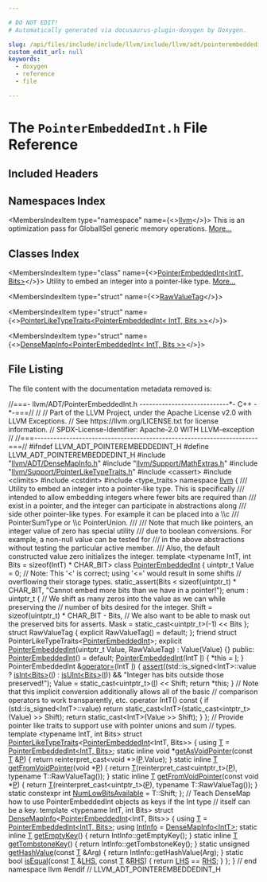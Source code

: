 ```yaml
---

# DO NOT EDIT!
# Automatically generated via docusaurus-plugin-doxygen by Doxygen.

slug: /api/files/include/include/llvm/include/llvm/adt/pointerembeddedint-h
custom_edit_url: null
keywords:
  - doxygen
  - reference
  - file

---
```





# The `PointerEmbeddedInt.h` File Reference

<DoxygenPage pluginConfig={pluginConfig}>



## Included Headers

<IncludesList>
<IncludesListItem
  filePath="llvm/ADT/DenseMapInfo.h"
  permalink="/docs/api/files/include/include/llvm/include/llvm/adt/densemapinfo-h"
  isLocal="true" />
<IncludesListItem
  filePath="llvm/Support/MathExtras.h"
  permalink="/docs/api/files/include/include/llvm/include/llvm/support/mathextras-h"
  isLocal="true" />
<IncludesListItem
  filePath="llvm/Support/PointerLikeTypeTraits.h"
  permalink="/docs/api/files/include/include/llvm/include/llvm/support/pointerliketypetraits-h"
  isLocal="true" />
<IncludesListItem
  filePath="cassert"
  permalink=""
  isLocal="false" />
<IncludesListItem
  filePath="climits"
  permalink=""
  isLocal="false" />
<IncludesListItem
  filePath="cstdint"
  permalink=""
  isLocal="false" />
<IncludesListItem
  filePath="type_traits"
  permalink=""
  isLocal="false" />
</IncludesList>

## Namespaces Index

<MembersIndex>

<MembersIndexItem
  type="namespace"
  name={<><a href="/docs/api/namespaces/llvm">llvm</a></>}>
This is an optimization pass for GlobalISel generic memory operations. <a href="/docs/api/namespaces/llvm/#details">More...</a>
</MembersIndexItem>

</MembersIndex>

## Classes Index

<MembersIndex>

<MembersIndexItem
  type="class"
  name={<><a href="/docs/api/classes/llvm/pointerembeddedint">PointerEmbeddedInt&lt;IntT, Bits&gt;</a></>}>
Utility to embed an integer into a pointer-like type. <a href="/docs/api/classes/llvm/pointerembeddedint/#details">More...</a>
</MembersIndexItem>

<MembersIndexItem
  type="struct"
  name={<><a href="/docs/api/structs/llvm/pointerembeddedint/rawvaluetag">RawValueTag</a></>}>
</MembersIndexItem>

<MembersIndexItem
  type="struct"
  name={<><a href="/docs/api/structs/llvm/pointerliketypetraits-1815c9a78f2d12e75277c3404e867e33">PointerLikeTypeTraits&lt;PointerEmbeddedInt&lt; IntT, Bits &gt;&gt;</a></>}>
</MembersIndexItem>

<MembersIndexItem
  type="struct"
  name={<><a href="/docs/api/structs/llvm/densemapinfo-1815c9a78f2d12e75277c3404e867e33">DenseMapInfo&lt;PointerEmbeddedInt&lt; IntT, Bits &gt;&gt;</a></>}>
</MembersIndexItem>

</MembersIndex>


## File Listing

The file content with the documentation metadata removed is:

<ProgramListing>

<Link id="l00001" /><CodeLine lineNumber="1"><span class="doxyHighlightComment">//===- llvm/ADT/PointerEmbeddedInt.h ----------------------------&#42;- C++ -&#42;-===//</span></CodeLine>
<Link id="l00002" /><CodeLine lineNumber="2"><span class="doxyHighlightComment">//</span></CodeLine>
<Link id="l00003" /><CodeLine lineNumber="3"><span class="doxyHighlightComment">// Part of the LLVM Project, under the Apache License v2.0 with LLVM Exceptions.</span></CodeLine>
<Link id="l00004" /><CodeLine lineNumber="4"><span class="doxyHighlightComment">// See https://llvm.org/LICENSE.txt for license information.</span></CodeLine>
<Link id="l00005" /><CodeLine lineNumber="5"><span class="doxyHighlightComment">// SPDX-License-Identifier: Apache-2.0 WITH LLVM-exception</span></CodeLine>
<Link id="l00006" /><CodeLine lineNumber="6"><span class="doxyHighlightComment">//</span></CodeLine>
<Link id="l00007" /><CodeLine lineNumber="7"><span class="doxyHighlightComment">//===----------------------------------------------------------------------===//</span></CodeLine>
<Link id="l00008" /><CodeLine lineNumber="8"></CodeLine>
<Link id="l00009" /><CodeLine lineNumber="9"><span class="doxyHighlightPreprocessor">#ifndef LLVM&#95;ADT&#95;POINTEREMBEDDEDINT&#95;H</span></CodeLine>
<Link id="l00010" /><CodeLine lineNumber="10"><span class="doxyHighlightPreprocessor">#define LLVM&#95;ADT&#95;POINTEREMBEDDEDINT&#95;H</span></CodeLine>
<Link id="l00011" /><CodeLine lineNumber="11"></CodeLine>
<Link id="l00012" /><CodeLine lineNumber="12"><span class="doxyHighlightPreprocessor">#include &quot;<a href="/docs/api/files/include/include/llvm/include/llvm/adt/densemapinfo-h">llvm/ADT/DenseMapInfo.h</a>&quot;</span></CodeLine>
<Link id="l00013" /><CodeLine lineNumber="13"><span class="doxyHighlightPreprocessor">#include &quot;<a href="/docs/api/files/include/include/llvm/include/llvm/support/mathextras-h">llvm/Support/MathExtras.h</a>&quot;</span></CodeLine>
<Link id="l00014" /><CodeLine lineNumber="14"><span class="doxyHighlightPreprocessor">#include &quot;<a href="/docs/api/files/include/include/llvm/include/llvm/support/pointerliketypetraits-h">llvm/Support/PointerLikeTypeTraits.h</a>&quot;</span></CodeLine>
<Link id="l00015" /><CodeLine lineNumber="15"><span class="doxyHighlightPreprocessor">#include &lt;cassert&gt;</span></CodeLine>
<Link id="l00016" /><CodeLine lineNumber="16"><span class="doxyHighlightPreprocessor">#include &lt;climits&gt;</span></CodeLine>
<Link id="l00017" /><CodeLine lineNumber="17"><span class="doxyHighlightPreprocessor">#include &lt;cstdint&gt;</span></CodeLine>
<Link id="l00018" /><CodeLine lineNumber="18"><span class="doxyHighlightPreprocessor">#include &lt;type&#95;traits&gt;</span></CodeLine>
<Link id="l00019" /><CodeLine lineNumber="19"></CodeLine>
<Link id="l00020" /><CodeLine lineNumber="20"><span class="doxyHighlightKeyword">namespace </span><span class="doxyHighlight"><a href="/docs/api/namespaces/llvm">llvm</a> &#123;</span></CodeLine>
<Link id="l00021" /><CodeLine lineNumber="21"></CodeLine>
<Link id="l00022" /><CodeLine lineNumber="22"><span class="doxyHighlightComment">/// Utility to embed an integer into a pointer-like type. This is specifically</span></CodeLine>
<Link id="l00023" /><CodeLine lineNumber="23"><span class="doxyHighlightComment">/// intended to allow embedding integers where fewer bits are required than</span></CodeLine>
<Link id="l00024" /><CodeLine lineNumber="24"><span class="doxyHighlightComment">/// exist in a pointer, and the integer can participate in abstractions along</span></CodeLine>
<Link id="l00025" /><CodeLine lineNumber="25"><span class="doxyHighlightComment">/// side other pointer-like types. For example it can be placed into a \\c</span></CodeLine>
<Link id="l00026" /><CodeLine lineNumber="26"><span class="doxyHighlightComment">/// PointerSumType or \\c PointerUnion.</span></CodeLine>
<Link id="l00027" /><CodeLine lineNumber="27"><span class="doxyHighlightComment">///</span></CodeLine>
<Link id="l00028" /><CodeLine lineNumber="28"><span class="doxyHighlightComment">/// Note that much like pointers, an integer value of zero has special utility</span></CodeLine>
<Link id="l00029" /><CodeLine lineNumber="29"><span class="doxyHighlightComment">/// due to boolean conversions. For example, a non-null value can be tested for</span></CodeLine>
<Link id="l00030" /><CodeLine lineNumber="30"><span class="doxyHighlightComment">/// in the above abstractions without testing the particular active member.</span></CodeLine>
<Link id="l00031" /><CodeLine lineNumber="31"><span class="doxyHighlightComment">/// Also, the default constructed value zero initializes the integer.</span></CodeLine>
<Link id="l00032" /><CodeLine lineNumber="32"><span class="doxyHighlightKeyword">template</span><span class="doxyHighlight"> &lt;</span><span class="doxyHighlightKeyword">typename</span><span class="doxyHighlight"> IntT, </span><span class="doxyHighlightKeywordType">int</span><span class="doxyHighlight"> Bits = sizeof(IntT) &#42; CHAR&#95;BIT&gt;</span></CodeLine>
<Link id="l00033" /><CodeLine lineNumber="33" lineLink="/docs/api/classes/llvm/pointerembeddedint"><span class="doxyHighlightKeyword">class </span><span class="doxyHighlight"><a href="/docs/api/classes/llvm/pointerembeddedint/#ad6fb45970333ed1021fa68939785950d">PointerEmbeddedInt</a> &#123;</span></CodeLine>
<Link id="l00034" /><CodeLine lineNumber="34"><span class="doxyHighlight">  uintptr&#95;t Value = 0;</span></CodeLine>
<Link id="l00035" /><CodeLine lineNumber="35"></CodeLine>
<Link id="l00036" /><CodeLine lineNumber="36"><span class="doxyHighlight">  </span><span class="doxyHighlightComment">// Note: This &#39;&lt;&#39; is correct; using &#39;&lt;=&#39; would result in some shifts</span></CodeLine>
<Link id="l00037" /><CodeLine lineNumber="37"><span class="doxyHighlight">  </span><span class="doxyHighlightComment">// overflowing their storage types.</span></CodeLine>
<Link id="l00038" /><CodeLine lineNumber="38" lineLink="/docs/api/classes/llvm/pointerembeddedint/#a4d120b8037d5e9933d98ff076edab2d8"><span class="doxyHighlight">  </span><span class="doxyHighlightKeyword">static&#95;assert</span><span class="doxyHighlight">(Bits &lt; </span><span class="doxyHighlightKeyword">sizeof</span><span class="doxyHighlight">(uintptr&#95;t) &#42; CHAR&#95;BIT,</span></CodeLine>
<Link id="l00039" /><CodeLine lineNumber="39"><span class="doxyHighlight">                </span><span class="doxyHighlightStringLiteral">&quot;Cannot embed more bits than we have in a pointer!&quot;</span><span class="doxyHighlight">);</span></CodeLine>
<Link id="l00040" /><CodeLine lineNumber="40"></CodeLine>
<Link id="l00041" /><CodeLine lineNumber="41"><span class="doxyHighlight">  enum : uintptr&#95;t &#123;</span></CodeLine>
<Link id="l00042" /><CodeLine lineNumber="42"><span class="doxyHighlight">    </span><span class="doxyHighlightComment">// We shift as many zeros into the value as we can while preserving the</span></CodeLine>
<Link id="l00043" /><CodeLine lineNumber="43"><span class="doxyHighlight">    </span><span class="doxyHighlightComment">// number of bits desired for the integer.</span></CodeLine>
<Link id="l00044" /><CodeLine lineNumber="44"><span class="doxyHighlight">    Shift = </span><span class="doxyHighlightKeyword">sizeof</span><span class="doxyHighlight">(uintptr&#95;t) &#42; CHAR&#95;BIT - Bits,</span></CodeLine>
<Link id="l00045" /><CodeLine lineNumber="45"></CodeLine>
<Link id="l00046" /><CodeLine lineNumber="46"><span class="doxyHighlight">    </span><span class="doxyHighlightComment">// We also want to be able to mask out the preserved bits for asserts.</span></CodeLine>
<Link id="l00047" /><CodeLine lineNumber="47"><span class="doxyHighlight">    Mask = </span><span class="doxyHighlightKeyword">static&#95;cast&lt;</span><span class="doxyHighlight">uintptr&#95;t</span><span class="doxyHighlightKeyword">&gt;</span><span class="doxyHighlight">(-1) &lt;&lt; Bits</span></CodeLine>
<Link id="l00048" /><CodeLine lineNumber="48"><span class="doxyHighlight">  &#125;;</span></CodeLine>
<Link id="l00049" /><CodeLine lineNumber="49"></CodeLine>
<Link id="l00050" /><CodeLine lineNumber="50"><span class="doxyHighlight">  </span><span class="doxyHighlightKeyword">struct </span><span class="doxyHighlight">RawValueTag &#123;</span></CodeLine>
<Link id="l00051" /><CodeLine lineNumber="51"><span class="doxyHighlight">    </span><span class="doxyHighlightKeyword">explicit</span><span class="doxyHighlight"> RawValueTag() = </span><span class="doxyHighlightKeywordFlow">default</span><span class="doxyHighlight">;</span></CodeLine>
<Link id="l00052" /><CodeLine lineNumber="52"><span class="doxyHighlight">  &#125;;</span></CodeLine>
<Link id="l00053" /><CodeLine lineNumber="53"></CodeLine>
<Link id="l00054" /><CodeLine lineNumber="54"><span class="doxyHighlight">  </span><span class="doxyHighlightKeyword">friend</span><span class="doxyHighlight"> </span><span class="doxyHighlightKeyword">struct </span><span class="doxyHighlight">PointerLikeTypeTraits&lt;<a href="/docs/api/classes/llvm/pointerembeddedint/#ad6fb45970333ed1021fa68939785950d">PointerEmbeddedInt</a>&gt;;</span></CodeLine>
<Link id="l00055" /><CodeLine lineNumber="55"></CodeLine>
<Link id="l00056" /><CodeLine lineNumber="56"><span class="doxyHighlight">  </span><span class="doxyHighlightKeyword">explicit</span><span class="doxyHighlight"> <a href="/docs/api/classes/llvm/pointerembeddedint/#ad6fb45970333ed1021fa68939785950d">PointerEmbeddedInt</a>(uintptr&#95;t Value, RawValueTag) : Value(Value) &#123;&#125;</span></CodeLine>
<Link id="l00057" /><CodeLine lineNumber="57"></CodeLine>
<Link id="l00058" /><CodeLine lineNumber="58"><span class="doxyHighlightKeyword">public</span><span class="doxyHighlight">:</span></CodeLine>
<Link id="l00059" /><CodeLine lineNumber="59" lineLink="/docs/api/classes/llvm/pointerembeddedint/#ad6fb45970333ed1021fa68939785950d"><span class="doxyHighlight">  <a href="/docs/api/classes/llvm/pointerembeddedint/#ad6fb45970333ed1021fa68939785950d">PointerEmbeddedInt</a>() = </span><span class="doxyHighlightKeywordFlow">default</span><span class="doxyHighlight">;</span></CodeLine>
<Link id="l00060" /><CodeLine lineNumber="60"></CodeLine>
<Link id="l00061" /><CodeLine lineNumber="61" lineLink="/docs/api/classes/llvm/pointerembeddedint/#a897914de7b876537cdad68a213aef272"><span class="doxyHighlight">  <a href="/docs/api/classes/llvm/pointerembeddedint/#a897914de7b876537cdad68a213aef272">PointerEmbeddedInt</a>(IntT <a href="/docs/api/files/lib/lib/support/md5-cpp/#ac0eafdc9ee161b71e7af98af736952fd">I</a>) &#123; &#42;</span><span class="doxyHighlightKeyword">this</span><span class="doxyHighlight"> = <a href="/docs/api/files/lib/lib/support/md5-cpp/#ac0eafdc9ee161b71e7af98af736952fd">I</a>; &#125;</span></CodeLine>
<Link id="l00062" /><CodeLine lineNumber="62"></CodeLine>
<Link id="l00063" /><CodeLine lineNumber="63" lineLink="/docs/api/classes/llvm/pointerembeddedint/#a797102cb5f5a1af8d001c5271068bde9"><span class="doxyHighlight">  PointerEmbeddedInt &amp;<a href="/docs/api/classes/llvm/pointerembeddedint/#a797102cb5f5a1af8d001c5271068bde9">operator=</a>(IntT <a href="/docs/api/files/lib/lib/support/md5-cpp/#ac0eafdc9ee161b71e7af98af736952fd">I</a>) &#123;</span></CodeLine>
<Link id="l00064" /><CodeLine lineNumber="64"><span class="doxyHighlight">    <a href="/docs/api/files/lib/lib/target/lib/target/amdgpu/silowercontrolflow-cpp/#a4868c5d81c5ccc98c47aeab6244346a0">assert</a>((std::is&#95;signed&lt;IntT&gt;::value ? <a href="/docs/api/namespaces/llvm/#a1a1e51a5952c3afa00875df90e7ae6f8">isInt&lt;Bits&gt;</a>(<a href="/docs/api/files/lib/lib/support/md5-cpp/#ac0eafdc9ee161b71e7af98af736952fd">I</a>) : <a href="/docs/api/namespaces/llvm/#a87e65296f2a6d9570117a852af342764">isUInt&lt;Bits&gt;</a>(<a href="/docs/api/files/lib/lib/support/md5-cpp/#ac0eafdc9ee161b71e7af98af736952fd">I</a>)) &amp;&amp;</span></CodeLine>
<Link id="l00065" /><CodeLine lineNumber="65"><span class="doxyHighlight">           </span><span class="doxyHighlightStringLiteral">&quot;Integer has bits outside those preserved!&quot;</span><span class="doxyHighlight">);</span></CodeLine>
<Link id="l00066" /><CodeLine lineNumber="66"><span class="doxyHighlight">    Value = </span><span class="doxyHighlightKeyword">static&#95;cast&lt;</span><span class="doxyHighlight">uintptr&#95;t</span><span class="doxyHighlightKeyword">&gt;</span><span class="doxyHighlight">(<a href="/docs/api/files/lib/lib/support/md5-cpp/#ac0eafdc9ee161b71e7af98af736952fd">I</a>) &lt;&lt; Shift;</span></CodeLine>
<Link id="l00067" /><CodeLine lineNumber="67"><span class="doxyHighlight">    </span><span class="doxyHighlightKeywordFlow">return</span><span class="doxyHighlight"> &#42;</span><span class="doxyHighlightKeyword">this</span><span class="doxyHighlight">;</span></CodeLine>
<Link id="l00068" /><CodeLine lineNumber="68"><span class="doxyHighlight">  &#125;</span></CodeLine>
<Link id="l00069" /><CodeLine lineNumber="69"></CodeLine>
<Link id="l00070" /><CodeLine lineNumber="70"><span class="doxyHighlight">  </span><span class="doxyHighlightComment">// Note that this implicit conversion additionally allows all of the basic</span></CodeLine>
<Link id="l00071" /><CodeLine lineNumber="71"><span class="doxyHighlight">  </span><span class="doxyHighlightComment">// comparison operators to work transparently, etc.</span></CodeLine>
<Link id="l00072" /><CodeLine lineNumber="72" lineLink="/docs/api/classes/llvm/pointerembeddedint/#ab7a40cca67f87adef44bac2e8af94428"><span class="doxyHighlight">  </span><span class="doxyHighlightKeyword">operator</span><span class="doxyHighlight"> IntT()</span><span class="doxyHighlightKeyword"> const </span><span class="doxyHighlight">&#123;</span></CodeLine>
<Link id="l00073" /><CodeLine lineNumber="73"><span class="doxyHighlight">    </span><span class="doxyHighlightKeywordFlow">if</span><span class="doxyHighlight"> (std::is&#95;signed&lt;IntT&gt;::value)</span></CodeLine>
<Link id="l00074" /><CodeLine lineNumber="74"><span class="doxyHighlight">      </span><span class="doxyHighlightKeywordFlow">return</span><span class="doxyHighlight"> </span><span class="doxyHighlightKeyword">static&#95;cast&lt;</span><span class="doxyHighlight">IntT</span><span class="doxyHighlightKeyword">&gt;</span><span class="doxyHighlight">(</span><span class="doxyHighlightKeyword">static&#95;cast&lt;</span><span class="doxyHighlight">intptr&#95;t</span><span class="doxyHighlightKeyword">&gt;</span><span class="doxyHighlight">(Value) &gt;&gt; Shift);</span></CodeLine>
<Link id="l00075" /><CodeLine lineNumber="75"><span class="doxyHighlight">    </span><span class="doxyHighlightKeywordFlow">return</span><span class="doxyHighlight"> </span><span class="doxyHighlightKeyword">static&#95;cast&lt;</span><span class="doxyHighlight">IntT</span><span class="doxyHighlightKeyword">&gt;</span><span class="doxyHighlight">(Value &gt;&gt; Shift);</span></CodeLine>
<Link id="l00076" /><CodeLine lineNumber="76"><span class="doxyHighlight">  &#125;</span></CodeLine>
<Link id="l00077" /><CodeLine lineNumber="77"><span class="doxyHighlight">&#125;;</span></CodeLine>
<Link id="l00078" /><CodeLine lineNumber="78"></CodeLine>
<Link id="l00079" /><CodeLine lineNumber="79"><span class="doxyHighlightComment">// Provide pointer like traits to support use with pointer unions and sum</span></CodeLine>
<Link id="l00080" /><CodeLine lineNumber="80"><span class="doxyHighlightComment">// types.</span></CodeLine>
<Link id="l00081" /><CodeLine lineNumber="81"><span class="doxyHighlightKeyword">template</span><span class="doxyHighlight"> &lt;</span><span class="doxyHighlightKeyword">typename</span><span class="doxyHighlight"> IntT, </span><span class="doxyHighlightKeywordType">int</span><span class="doxyHighlight"> Bits&gt;</span></CodeLine>
<Link id="l00082" /><CodeLine lineNumber="82" lineLink="/docs/api/structs/llvm/pointerliketypetraits-1815c9a78f2d12e75277c3404e867e33"><span class="doxyHighlightKeyword">struct </span><span class="doxyHighlight"><a href="/docs/api/structs/llvm/pointerliketypetraits">PointerLikeTypeTraits</a>&lt;<a href="/docs/api/classes/llvm/pointerembeddedint">PointerEmbeddedInt</a>&lt;IntT, Bits&gt;&gt; &#123;</span></CodeLine>
<Link id="l00083" /><CodeLine lineNumber="83" lineLink="/docs/api/structs/llvm/pointerliketypetraits-1815c9a78f2d12e75277c3404e867e33/#a4214a350e7e1d29326062d6954617814"><span class="doxyHighlight">  </span><span class="doxyHighlightKeyword">using </span><span class="doxyHighlight"><a href="/docs/api/structs/llvm/pointerliketypetraits-1815c9a78f2d12e75277c3404e867e33/#a4214a350e7e1d29326062d6954617814">T</a> = <a href="/docs/api/classes/llvm/pointerembeddedint">PointerEmbeddedInt&lt;IntT, Bits&gt;</a>;</span></CodeLine>
<Link id="l00084" /><CodeLine lineNumber="84"></CodeLine>
<Link id="l00085" /><CodeLine lineNumber="85" lineLink="/docs/api/structs/llvm/pointerliketypetraits-1815c9a78f2d12e75277c3404e867e33/#aa260c9d0299bbdc4497cc1ef9401708a"><span class="doxyHighlight">  </span><span class="doxyHighlightKeyword">static</span><span class="doxyHighlight"> </span><span class="doxyHighlightKeyword">inline</span><span class="doxyHighlight"> </span><span class="doxyHighlightKeywordType">void</span><span class="doxyHighlight"> &#42;<a href="/docs/api/structs/llvm/pointerliketypetraits-1815c9a78f2d12e75277c3404e867e33/#aa260c9d0299bbdc4497cc1ef9401708a">getAsVoidPointer</a>(</span><span class="doxyHighlightKeyword">const</span><span class="doxyHighlight"> <a href="/docs/api/structs/llvm/pointerliketypetraits-1815c9a78f2d12e75277c3404e867e33/#a4214a350e7e1d29326062d6954617814">T</a> &amp;<a href="/docs/api/files/lib/lib/option/option-cpp/#a04665169063c8ca1f2ea96c27fc7c2b2">P</a>) &#123;</span></CodeLine>
<Link id="l00086" /><CodeLine lineNumber="86"><span class="doxyHighlight">    </span><span class="doxyHighlightKeywordFlow">return</span><span class="doxyHighlight"> </span><span class="doxyHighlightKeyword">reinterpret&#95;cast&lt;</span><span class="doxyHighlightKeywordType">void</span><span class="doxyHighlight"> &#42;</span><span class="doxyHighlightKeyword">&gt;</span><span class="doxyHighlight">(<a href="/docs/api/files/lib/lib/option/option-cpp/#a04665169063c8ca1f2ea96c27fc7c2b2">P</a>.Value);</span></CodeLine>
<Link id="l00087" /><CodeLine lineNumber="87"><span class="doxyHighlight">  &#125;</span></CodeLine>
<Link id="l00088" /><CodeLine lineNumber="88"></CodeLine>
<Link id="l00089" /><CodeLine lineNumber="89" lineLink="/docs/api/structs/llvm/pointerliketypetraits-1815c9a78f2d12e75277c3404e867e33/#ac75458311816724d8d6e61ad7e111939"><span class="doxyHighlight">  </span><span class="doxyHighlightKeyword">static</span><span class="doxyHighlight"> </span><span class="doxyHighlightKeyword">inline</span><span class="doxyHighlight"> <a href="/docs/api/structs/llvm/pointerliketypetraits-1815c9a78f2d12e75277c3404e867e33/#a4214a350e7e1d29326062d6954617814">T</a> <a href="/docs/api/structs/llvm/pointerliketypetraits-1815c9a78f2d12e75277c3404e867e33/#ac75458311816724d8d6e61ad7e111939">getFromVoidPointer</a>(</span><span class="doxyHighlightKeywordType">void</span><span class="doxyHighlight"> &#42;<a href="/docs/api/files/lib/lib/option/option-cpp/#a04665169063c8ca1f2ea96c27fc7c2b2">P</a>) &#123;</span></CodeLine>
<Link id="l00090" /><CodeLine lineNumber="90"><span class="doxyHighlight">    </span><span class="doxyHighlightKeywordFlow">return</span><span class="doxyHighlight"> <a href="/docs/api/files/lib/lib/target/lib/target/mips/mips16isellowering-cpp/#a0acb682b8260ab1c60b918599864e2e5">T</a>(</span><span class="doxyHighlightKeyword">reinterpret&#95;cast&lt;</span><span class="doxyHighlight">uintptr&#95;t</span><span class="doxyHighlightKeyword">&gt;</span><span class="doxyHighlight">(<a href="/docs/api/files/lib/lib/option/option-cpp/#a04665169063c8ca1f2ea96c27fc7c2b2">P</a>), </span><span class="doxyHighlightKeyword">typename</span><span class="doxyHighlight"> T::RawValueTag());</span></CodeLine>
<Link id="l00091" /><CodeLine lineNumber="91"><span class="doxyHighlight">  &#125;</span></CodeLine>
<Link id="l00092" /><CodeLine lineNumber="92"></CodeLine>
<Link id="l00093" /><CodeLine lineNumber="93" lineLink="/docs/api/structs/llvm/pointerliketypetraits-1815c9a78f2d12e75277c3404e867e33/#a2910be30c7def7e9c087d42c07309441"><span class="doxyHighlight">  </span><span class="doxyHighlightKeyword">static</span><span class="doxyHighlight"> </span><span class="doxyHighlightKeyword">inline</span><span class="doxyHighlight"> <a href="/docs/api/structs/llvm/pointerliketypetraits-1815c9a78f2d12e75277c3404e867e33/#a4214a350e7e1d29326062d6954617814">T</a> <a href="/docs/api/structs/llvm/pointerliketypetraits-1815c9a78f2d12e75277c3404e867e33/#a2910be30c7def7e9c087d42c07309441">getFromVoidPointer</a>(</span><span class="doxyHighlightKeyword">const</span><span class="doxyHighlight"> </span><span class="doxyHighlightKeywordType">void</span><span class="doxyHighlight"> &#42;<a href="/docs/api/files/lib/lib/option/option-cpp/#a04665169063c8ca1f2ea96c27fc7c2b2">P</a>) &#123;</span></CodeLine>
<Link id="l00094" /><CodeLine lineNumber="94"><span class="doxyHighlight">    </span><span class="doxyHighlightKeywordFlow">return</span><span class="doxyHighlight"> <a href="/docs/api/files/lib/lib/target/lib/target/mips/mips16isellowering-cpp/#a0acb682b8260ab1c60b918599864e2e5">T</a>(</span><span class="doxyHighlightKeyword">reinterpret&#95;cast&lt;</span><span class="doxyHighlight">uintptr&#95;t</span><span class="doxyHighlightKeyword">&gt;</span><span class="doxyHighlight">(<a href="/docs/api/files/lib/lib/option/option-cpp/#a04665169063c8ca1f2ea96c27fc7c2b2">P</a>), </span><span class="doxyHighlightKeyword">typename</span><span class="doxyHighlight"> T::RawValueTag());</span></CodeLine>
<Link id="l00095" /><CodeLine lineNumber="95"><span class="doxyHighlight">  &#125;</span></CodeLine>
<Link id="l00096" /><CodeLine lineNumber="96"></CodeLine>
<Link id="l00097" /><CodeLine lineNumber="97" lineLink="/docs/api/structs/llvm/pointerliketypetraits-1815c9a78f2d12e75277c3404e867e33/#ac87a2ec1b7600cb064d171b58c0c0680"><span class="doxyHighlight">  </span><span class="doxyHighlightKeyword">static</span><span class="doxyHighlight"> </span><span class="doxyHighlightKeyword">constexpr</span><span class="doxyHighlight"> </span><span class="doxyHighlightKeywordType">int</span><span class="doxyHighlight"> <a href="/docs/api/structs/llvm/pointerliketypetraits-1815c9a78f2d12e75277c3404e867e33/#ac87a2ec1b7600cb064d171b58c0c0680">NumLowBitsAvailable</a> = T::Shift;</span></CodeLine>
<Link id="l00098" /><CodeLine lineNumber="98"><span class="doxyHighlight">&#125;;</span></CodeLine>
<Link id="l00099" /><CodeLine lineNumber="99"></CodeLine>
<Link id="l00100" /><CodeLine lineNumber="100"><span class="doxyHighlightComment">// Teach DenseMap how to use PointerEmbeddedInt objects as keys if the Int type</span></CodeLine>
<Link id="l00101" /><CodeLine lineNumber="101"><span class="doxyHighlightComment">// itself can be a key.</span></CodeLine>
<Link id="l00102" /><CodeLine lineNumber="102"><span class="doxyHighlightKeyword">template</span><span class="doxyHighlight"> &lt;</span><span class="doxyHighlightKeyword">typename</span><span class="doxyHighlight"> IntT, </span><span class="doxyHighlightKeywordType">int</span><span class="doxyHighlight"> Bits&gt;</span></CodeLine>
<Link id="l00103" /><CodeLine lineNumber="103" lineLink="/docs/api/structs/llvm/densemapinfo-1815c9a78f2d12e75277c3404e867e33"><span class="doxyHighlightKeyword">struct </span><span class="doxyHighlight"><a href="/docs/api/structs/llvm/densemapinfo">DenseMapInfo</a>&lt;<a href="/docs/api/classes/llvm/pointerembeddedint">PointerEmbeddedInt</a>&lt;IntT, Bits&gt;&gt; &#123;</span></CodeLine>
<Link id="l00104" /><CodeLine lineNumber="104" lineLink="/docs/api/structs/llvm/densemapinfo-1815c9a78f2d12e75277c3404e867e33/#a79766bbfac74ec1815414828624acf83"><span class="doxyHighlight">  </span><span class="doxyHighlightKeyword">using </span><span class="doxyHighlight"><a href="/docs/api/structs/llvm/densemapinfo-1815c9a78f2d12e75277c3404e867e33/#a79766bbfac74ec1815414828624acf83">T</a> = <a href="/docs/api/classes/llvm/pointerembeddedint">PointerEmbeddedInt&lt;IntT, Bits&gt;</a>;</span></CodeLine>
<Link id="l00105" /><CodeLine lineNumber="105" lineLink="/docs/api/structs/llvm/densemapinfo-1815c9a78f2d12e75277c3404e867e33/#a8b5fb5c12a25292eff981297b097da6d"><span class="doxyHighlight">  </span><span class="doxyHighlightKeyword">using </span><span class="doxyHighlight"><a href="/docs/api/structs/llvm/densemapinfo-1815c9a78f2d12e75277c3404e867e33/#a8b5fb5c12a25292eff981297b097da6d">IntInfo</a> = <a href="/docs/api/structs/llvm/densemapinfo">DenseMapInfo&lt;IntT&gt;</a>;</span></CodeLine>
<Link id="l00106" /><CodeLine lineNumber="106"></CodeLine>
<Link id="l00107" /><CodeLine lineNumber="107" lineLink="/docs/api/structs/llvm/densemapinfo-1815c9a78f2d12e75277c3404e867e33/#a7333a4159c56db5cf02c4f18fe8599a3"><span class="doxyHighlight">  </span><span class="doxyHighlightKeyword">static</span><span class="doxyHighlight"> </span><span class="doxyHighlightKeyword">inline</span><span class="doxyHighlight"> <a href="/docs/api/structs/llvm/densemapinfo-1815c9a78f2d12e75277c3404e867e33/#a79766bbfac74ec1815414828624acf83">T</a> <a href="/docs/api/structs/llvm/densemapinfo-1815c9a78f2d12e75277c3404e867e33/#a7333a4159c56db5cf02c4f18fe8599a3">getEmptyKey</a>() &#123; </span><span class="doxyHighlightKeywordFlow">return</span><span class="doxyHighlight"> IntInfo::getEmptyKey(); &#125;</span></CodeLine>
<Link id="l00108" /><CodeLine lineNumber="108" lineLink="/docs/api/structs/llvm/densemapinfo-1815c9a78f2d12e75277c3404e867e33/#ae3f3e73b154adc15c8ff05272c315a7a"><span class="doxyHighlight">  </span><span class="doxyHighlightKeyword">static</span><span class="doxyHighlight"> </span><span class="doxyHighlightKeyword">inline</span><span class="doxyHighlight"> <a href="/docs/api/structs/llvm/densemapinfo-1815c9a78f2d12e75277c3404e867e33/#a79766bbfac74ec1815414828624acf83">T</a> <a href="/docs/api/structs/llvm/densemapinfo-1815c9a78f2d12e75277c3404e867e33/#ae3f3e73b154adc15c8ff05272c315a7a">getTombstoneKey</a>() &#123; </span><span class="doxyHighlightKeywordFlow">return</span><span class="doxyHighlight"> IntInfo::getTombstoneKey(); &#125;</span></CodeLine>
<Link id="l00109" /><CodeLine lineNumber="109"></CodeLine>
<Link id="l00110" /><CodeLine lineNumber="110" lineLink="/docs/api/structs/llvm/densemapinfo-1815c9a78f2d12e75277c3404e867e33/#a16b76cb358e6853bd09343d0d6ee935d"><span class="doxyHighlight">  </span><span class="doxyHighlightKeyword">static</span><span class="doxyHighlight"> </span><span class="doxyHighlightKeywordType">unsigned</span><span class="doxyHighlight"> <a href="/docs/api/structs/llvm/densemapinfo-1815c9a78f2d12e75277c3404e867e33/#a16b76cb358e6853bd09343d0d6ee935d">getHashValue</a>(</span><span class="doxyHighlightKeyword">const</span><span class="doxyHighlight"> <a href="/docs/api/structs/llvm/densemapinfo-1815c9a78f2d12e75277c3404e867e33/#a79766bbfac74ec1815414828624acf83">T</a> &amp;Arg) &#123;</span></CodeLine>
<Link id="l00111" /><CodeLine lineNumber="111"><span class="doxyHighlight">    </span><span class="doxyHighlightKeywordFlow">return</span><span class="doxyHighlight"> IntInfo::getHashValue(Arg);</span></CodeLine>
<Link id="l00112" /><CodeLine lineNumber="112"><span class="doxyHighlight">  &#125;</span></CodeLine>
<Link id="l00113" /><CodeLine lineNumber="113"></CodeLine>
<Link id="l00114" /><CodeLine lineNumber="114" lineLink="/docs/api/structs/llvm/densemapinfo-1815c9a78f2d12e75277c3404e867e33/#a73a74b452481d910847f7bdcfbb59e83"><span class="doxyHighlight">  </span><span class="doxyHighlightKeyword">static</span><span class="doxyHighlight"> </span><span class="doxyHighlightKeywordType">bool</span><span class="doxyHighlight"> <a href="/docs/api/structs/llvm/densemapinfo-1815c9a78f2d12e75277c3404e867e33/#a73a74b452481d910847f7bdcfbb59e83">isEqual</a>(</span><span class="doxyHighlightKeyword">const</span><span class="doxyHighlight"> <a href="/docs/api/structs/llvm/densemapinfo-1815c9a78f2d12e75277c3404e867e33/#a79766bbfac74ec1815414828624acf83">T</a> &amp;<a href="/docs/api/files/lib/lib/target/lib/target/x86/x86partialreduction-cpp/#a9e1483f7215664a2315c53c3558d9a8d">LHS</a>, </span><span class="doxyHighlightKeyword">const</span><span class="doxyHighlight"> <a href="/docs/api/structs/llvm/densemapinfo-1815c9a78f2d12e75277c3404e867e33/#a79766bbfac74ec1815414828624acf83">T</a> &amp;<a href="/docs/api/files/lib/lib/target/lib/target/x86/x86partialreduction-cpp/#a87b8bfbbe9d8f7146d7f20a5fb42efd0">RHS</a>) &#123; </span><span class="doxyHighlightKeywordFlow">return</span><span class="doxyHighlight"> <a href="/docs/api/files/lib/lib/target/lib/target/x86/x86partialreduction-cpp/#a9e1483f7215664a2315c53c3558d9a8d">LHS</a> == <a href="/docs/api/files/lib/lib/target/lib/target/x86/x86partialreduction-cpp/#a87b8bfbbe9d8f7146d7f20a5fb42efd0">RHS</a>; &#125;</span></CodeLine>
<Link id="l00115" /><CodeLine lineNumber="115"><span class="doxyHighlight">&#125;;</span></CodeLine>
<Link id="l00116" /><CodeLine lineNumber="116"></CodeLine>
<Link id="l00117" /><CodeLine lineNumber="117"><span class="doxyHighlight">&#125; </span><span class="doxyHighlightComment">// end namespace llvm</span></CodeLine>
<Link id="l00118" /><CodeLine lineNumber="118"></CodeLine>
<Link id="l00119" /><CodeLine lineNumber="119"><span class="doxyHighlightPreprocessor">#endif </span><span class="doxyHighlightComment">// LLVM&#95;ADT&#95;POINTEREMBEDDEDINT&#95;H</span></CodeLine>

</ProgramListing>


</DoxygenPage>

